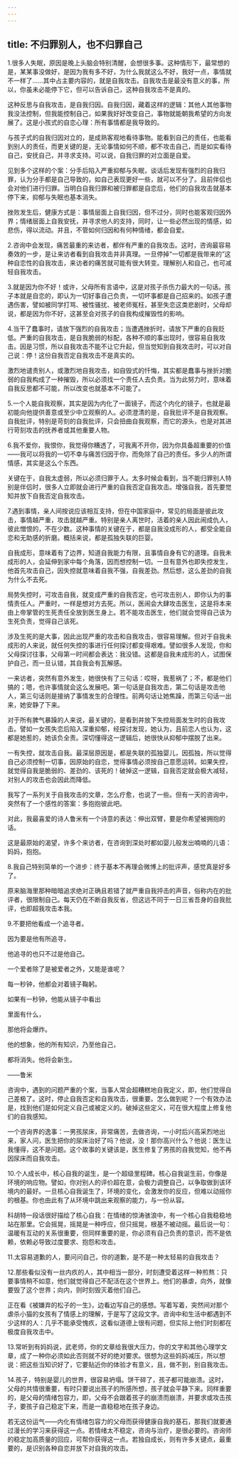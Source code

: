 ```yaml
---
---
---
```

title: 不归罪别人，也不归罪自己
---



1.很多人失眠，原因是晚上头脑会特别清醒，会想很多事。这种情形下，最常想的是，某某事没做好，是因为我有多不好，为什么我就这么不好，我好一点，事情就不一样了……其中占主要内容的，就是自我攻击。自我攻击是最没有意义的事，所以，你虽未必能停下它，但可以告诉自己，这种自我攻击不是真的。

这种反思与自我攻击，是自我归因。自我归因，藏着这样的逻辑：其他人其他事物我没法控制，但我能控制自己，如果我好好改变自己，事物就能朝我希望的方向发展了。这是小孩式的自恋心理：所有事情都是我导致的。

与孩子式的自我归因对立的，是成熟客观地看待事物。能看到自己的责任，也能看到别人的责任，而更关键的是，无论事情如何不顺，都不攻击自己，而是如实看待自己，安抚自己，并寻求支持。可以说，自我归罪的对立面是自爱。

见到多个这样的个案：分手后陷入严重抑郁与失眠，谈话后发现有强烈的自我归罪，认为分手都是自己导致的，如自己表现更好一些，就可以不分了。且前伴侣也会对他们进行归罪。当明白自我归罪和被归罪都是自恋后，他们的自我攻击就基本停下来，抑郁与失眠也基本消失。

挫败发生后，健康方式是：事情层面上自我归因，但不过分，同时也能客观归因外界；情绪层面上自我安抚，并寻求他人的支持，同时，让一些必然出现的情感，如悲伤，得以流动。并且，不管如何归因和有何种情绪，都会自爱。

2.咨询中会发现，痛苦最重的来访者，都伴有严重的自我攻击。这时，咨询最容易奏效的一步，是让来访者看到自我攻击并非真理。一旦停掉“一切都是我带来的”这种自恋性的自我攻击，来访者的痛苦就可能有很大转变。理解别人和自己，也可减轻自我攻击。

3.就是因为你不好！或许，父母所有言语中，这是对孩子杀伤力最大的一句话。孩子本就是自恋的，即认为一切好事自己负责，一切坏事都是自己招来的。如孩子遭遇伤害，譬如被同学打骂、被性骚扰、被老师冤枉，甚至失恋这类悲剧时，父母却说，都是因为你不好，这甚至会对孩子的自我构成摧毁性的影响。

4.当干了蠢事时，请放下强烈的自我攻击；当遭遇挫折时，请放下严重的自我贬低。严重的自我攻击，是自我脆弱的标配，各种不顺的事出现时，很容易自我攻击。因是习惯，所以自我攻击不能不让它升起，但当觉知到自我攻击时，可以对自己说：停！这份自我否定自我攻击不是真实的。

激烈地谴责别人，或激烈地自我攻击，如自毁式的忏悔，其实都是蠢事与挫折对脆弱的自我构成了一种摧毁，所以必须找一个责任人去负责。当为此努力时，意味着自我反思都不可能，所以改变也就基本不可能了。

5.一个人能自我观察，其实是因为内化了一面镜子，而这个内化的镜子，也就是最初能向他提供善意或至少中立观察的人。必须澄清的是，自我批评不是自我观察。自我批评，特别是苛刻的自我批评，只会扭曲自我观察，而它的源头，也是对其进行苛刻攻击的抚养者或其他重要人物。

6.我不爱你，我恨你，我觉得你糟透了，可我离不开你，因为你具备超重要的价值——我可以将我的一切不幸与痛苦归因于你，而免除了自己的责任。多少人的所谓情感，其实是这么个东西。

关键在于，自我太虚弱，所以必须归罪于人。太多时候会看到，当不能归罪别人特别是伴侣时，很多人立即就会进行严重的自我否定自我攻击。增强自我，首先要觉知并放下自我否定自我攻击。

7.遇到事情，亲人间按说应该相互支持，但在中国家庭中，常见的局面是彼此攻击，事情越严重，攻击就越严重。特别是亲人离世时，活着的亲人因此闹成仇人，彼此憎恨的，不在少数。这种事情的关键在于，都是自我没成形的人，都受全能自恋和无助感的折磨。概括来说，都是孤独失联的巨婴。

自我成形，意味着有了边界，知道自我能力有限，且事情自身有它的道理。自我未成形的人，会延伸到家中每个角落，因而想控制一切。一旦有意外也即失控发生，他首先攻击自己，因失控就意味着自我不强，自我差劲。然后想，这么差劲的自我为什么不去死。

局势失控时，可攻击自我，就变成严重的自我否定，也可攻击别人，即你认为的事情责任人。严重时，一样是想对方去死。所以，医闹会大肆攻击医生，这是将本来由上帝掌管的生死责任全放到医生身上。若不能攻击医生，他们就会觉得自己该为生死负责，觉得自己该死。

涉及生死的是大事，因此出现严重的攻击和自我攻击，很容易理解。但对于自我未成形的人来说，就任何失控的事进行任何探讨都变得艰难。譬如很多人发现，你和父母探讨往事，父母第一时间都会表达：我没错。这都是自我未成形的人，试图保护自己，而一旦认错，其自我会有瓦解感。

一来访者，突然有意外发生，她很快有了三句话：哎呀，我惹祸了；不，都是他们搞的；嗯，也许事情就会这么发展吧。第一句话是自我攻击，第二句话是攻击他人，第三句话则是接纳了事情发生的合理性。前两句话让她焦躁，而第三句话一出来，她安静了下来。

对于所有脾气暴躁的人来说，最关键的，是看到并放下失控局面发生时的自我攻击。譬如一女孩失恋后陷入深重抑郁，经探讨发现，她认为，且前恋人也认为，这都是她惹的，她该负全责。深切懂得这一逻辑后，她很快从抑郁中摆脱了出来。

一有失控，就攻击自我。最深层原因是，都是失联的孤独婴儿，因孤独，所以觉得自己必须控制一切事，因原始的自恋，觉得事情必须按自己意愿运转。如果失控，就觉得自我是脆弱的、差劲的、该死的！破掉这一逻辑，自我否定就会极大减轻，对别人的攻击也会因此而降低。

我写了一系列关于自我攻击的文章，怎么疗愈，也说了一些。但有一天的咨询中，突然有了一个感性的答案：多抱抱彼此吧。

对此，我最喜爱的诗人鲁米有一个诗意的表达：伸出双臂，要是你希望被拥抱的话。

这是最原始的渴望，许多个来访者，在咨询到深处时都如婴儿般发出喃喃的儿语：妈妈，抱抱。

8.我自己特别简单的一个进步：终于基本不再理会微博上的批评声，感觉真是好多了。

原来脑海里那种暗暗追求绝对正确且若错了就严重自我抨击的声音，俗称内在的批评者，很限制自己。每天仍在不断自我反省，但这远不同于一日三省吾身的自我批评，也即超我攻击本我。

9.不要把他看成一个追寻者。

因为要是他有所追寻，

他追寻的也只不过是他自己。

一个爱者除了是被爱者之外，又能是谁呢？

每一秒钟，他都会对着镜子鞠躬。

如果有一秒钟，他能从镜子中看出

里面有什么，

那他将会爆炸。

他的想象，他的所有知识，乃至他自己，

都将消失。他将会新生。

——鲁米

咨询中，遇到的问题严重的个案，当事人常会超糟糕地自我定义，即，他们觉得自己差极了。这时，停止自我否定和自我攻击，很重要。怎么做到呢？一个有效办法是，找到他们是如何定义自己或被定义的。破掉这些定义，可在很大程度上修复他们的自我感知。

一个咨询界的逸事：一男孩尿床，非常痛苦，去做咨询，一小时后兴高采烈地出来，家人问，医生把你的尿床治好了吗？他说，没！那你高兴什么？他说：医生让我懂得，这不是问题。这个故事的关键该是，医生修复了男孩的自我觉知，他不再因尿床而自我攻击。

10.个人成长中，核心自我的诞生，是一个超级里程碑。核心自我诞生前，你像是环境的响应物。譬如，你对别人的评价超在意，会极力调整自己，以争取做到该环境内的最好。一旦核心自我诞生了，环境的变化，会激发你的反应，但难以动摇你的根基。你也由此有了从环境中跳出来观察的能力，与一份从容。

科胡特一段话很好描绘了核心自我：在情绪的惊涛骇浪中，有一个核心自我稳稳地站在那里。它会摇晃，摇晃是一种呼应，但只摇晃，根基不被动摇。最后说一句：温暖有互动的关系很重要，但同样重要的是，你必须有自己负责的意识，而不是依赖，依赖必导致过度要求、抱怨和攻击。

11.太容易道歉的人，要问问自己，你的道歉，是不是一种太轻易的自我攻击？

12.那些看似没有一丝内疚的人，其中相当一部分，时刻遭受着这样一种煎熬：只要事情稍不如意，他们就觉得自己不配活在这个世界上。他们的暴虐，向外，就像要毁了这个世界；向内，则时刻毁灭着他们自己。

正在看《被嫌弃的松子的一生》，边看边写自己的感想。写着写着，突然间对那个虐杀小猫的女孩有了情感上的理解，于是写了这段文字。咨询中和生活中都遇到不少这样的人：几乎不能承受愧疚，这看似道德上很有问题，但实际上他们时刻都在极度自我攻击中。

13.常听到有妈妈说，武老师，你的文章给我很大压力，你的文字和其他心理学文章，成了一种你必须如此否则就不好的绝对要求。很想为这些妈妈减压，所以想说：把这些当知识好了，它要贴近你的体验才有意义，且，做不到，别自我攻击。

14.孩子，特别是婴儿的世界，很容易坍塌。饼干碎了，孩子都可能崩溃。这时，父母的共情很重要，有时只要说出孩子的所感所想，孩子就会平静下来。同样重要的，是父母的情绪包容力，即，父母不会跟着孩子的崩溃而崩溃，并要求或攻击孩子，要孩子自己稳定下来，而是一直稳稳地在孩子身边。

若无这份运气——内化有情绪包容力的父母而获得健康自我的基石，那我们就要通过漫长的学习来获得这一点。若情绪太不稳定，咨询与治疗，是很必要的。咨询师的稳定加高质量的回应，可帮你获得这一点。若独自成长，则有许多关键点，最重要的，是识别各种自恋并放下对自我的攻击。
